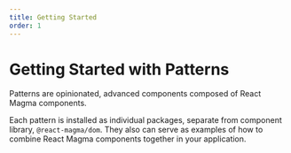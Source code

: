 ```yaml
---
title: Getting Started
order: 1
---
```


# Getting Started with Patterns

Patterns are opinionated, advanced components composed of React Magma components.

Each pattern is installed as individual packages, separate from component library, `@react-magma/dom`. They also can serve as examples of how to combine React Magma components together in your application.
